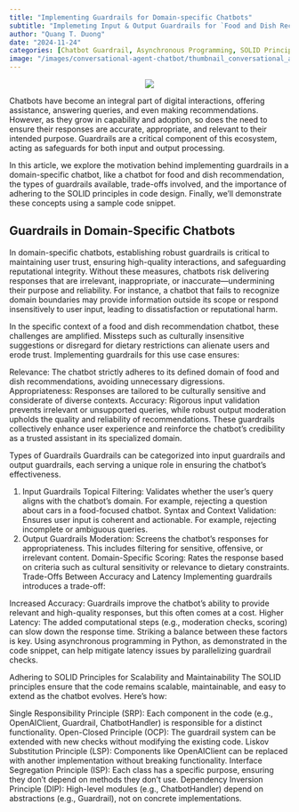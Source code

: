---
title: "Implementing Guardrails for Domain-specific Chatbots"
subtitle: "Implemeting Input & Output Guardrails for `Food and Dish Recommendation` Chatbot using asynchronous programming and SOLID principles"
author: "Quang T. Duong"
date: "2024-11-24"
categories: [Chatbot Guardrail, Asynchronous Programming, SOLID Principles]
image: "/images/conversational-agent-chatbot/thumbnail_conversational_agent_chatbot.png" 
---

<center><img src="/images/conversational-agent-chatbot/thumbnail_conversational_agent_chatbot.png"></center>

Chatbots have become an integral part of digital interactions, offering assistance, answering queries, and even making recommendations. However, as they grow in capability and adoption, so does the need to ensure their responses are accurate, appropriate, and relevant to their intended purpose. Guardrails are a critical component of this ecosystem, acting as safeguards for both input and output processing. 

In this article, we explore the motivation behind implementing guardrails in a domain-specific chatbot, like a chatbot for food and dish recommendation, the types of guardrails available, trade-offs involved, and the importance of adhering to the SOLID principles in code design. Finally, we’ll demonstrate these concepts using a sample code snippet.

## Guardrails in Domain-Specific Chatbots

In domain-specific chatbots, establishing robust guardrails is critical to maintaining user trust, ensuring high-quality interactions, and safeguarding reputational integrity. Without these measures, chatbots risk delivering responses that are irrelevant, inappropriate, or inaccurate—undermining their purpose and reliability. For instance, a chatbot that fails to recognize domain boundaries may provide information outside its scope or respond insensitively to user input, leading to dissatisfaction or reputational harm.

In the specific context of a food and dish recommendation chatbot, these challenges are amplified. Missteps such as culturally insensitive suggestions or disregard for dietary restrictions can alienate users and erode trust. Implementing guardrails for this use case ensures:

Relevance: The chatbot strictly adheres to its defined domain of food and dish recommendations, avoiding unnecessary digressions.
Appropriateness: Responses are tailored to be culturally sensitive and considerate of diverse contexts.
Accuracy: Rigorous input validation prevents irrelevant or unsupported queries, while robust output moderation upholds the quality and reliability of recommendations.
These guardrails collectively enhance user experience and reinforce the chatbot's credibility as a trusted assistant in its specialized domain.

Types of Guardrails
Guardrails can be categorized into input guardrails and output guardrails, each serving a unique role in ensuring the chatbot's effectiveness.

1. Input Guardrails
Topical Filtering: Validates whether the user's query aligns with the chatbot’s domain. For example, rejecting a question about cars in a food-focused chatbot.
Syntax and Context Validation: Ensures user input is coherent and actionable. For example, rejecting incomplete or ambiguous queries.
2. Output Guardrails
Moderation: Screens the chatbot’s responses for appropriateness. This includes filtering for sensitive, offensive, or irrelevant content.
Domain-Specific Scoring: Rates the response based on criteria such as cultural sensitivity or relevance to dietary constraints.
Trade-Offs Between Accuracy and Latency
Implementing guardrails introduces a trade-off:

Increased Accuracy: Guardrails improve the chatbot’s ability to provide relevant and high-quality responses, but this often comes at a cost.
Higher Latency: The added computational steps (e.g., moderation checks, scoring) can slow down the response time.
Striking a balance between these factors is key. Using asynchronous programming in Python, as demonstrated in the code snippet, can help mitigate latency issues by parallelizing guardrail checks.

Adhering to SOLID Principles for Scalability and Maintainability
The SOLID principles ensure that the code remains scalable, maintainable, and easy to extend as the chatbot evolves. Here’s how:

Single Responsibility Principle (SRP): Each component in the code (e.g., OpenAIClient, Guardrail, ChatbotHandler) is responsible for a distinct functionality.
Open-Closed Principle (OCP): The guardrail system can be extended with new checks without modifying the existing code.
Liskov Substitution Principle (LSP): Components like OpenAIClient can be replaced with another implementation without breaking functionality.
Interface Segregation Principle (ISP): Each class has a specific purpose, ensuring they don’t depend on methods they don’t use.
Dependency Inversion Principle (DIP): High-level modules (e.g., ChatbotHandler) depend on abstractions (e.g., Guardrail), not on concrete implementations.